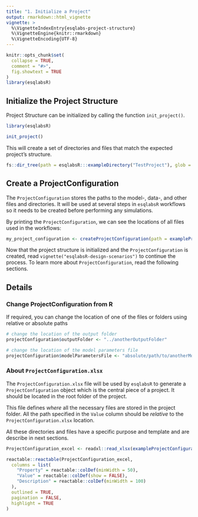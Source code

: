 ```yaml
---
title: "1. Initialize a Project"
output: rmarkdown::html_vignette
vignette: >
  %\VignetteIndexEntry{esqlabs-project-structure}
  %\VignetteEngine{knitr::rmarkdown}
  %\VignetteEncoding{UTF-8}
---
```


```r
knitr::opts_chunk$set(
  collapse = TRUE,
  comment = "#>",
  fig.showtext = TRUE
)
library(esqlabsR)
```


## Initialize the Project Structure

Project Structure can be initialized by calling the function `init_project()`.

```r
library(esqlabsR)

init_project()
```

This will create a set of directories and files that match the expected project's 
structure.


```r
fs::dir_tree(path = esqlabsR:::exampleDirectory("TestProject"), glob = "*.md|*.R", invert = TRUE)
```
## Create a ProjectConfiguration

The `ProjectConfiguration` stores the paths to the model-, data-, and other files
and directories. It will be used at several steps in `esqlabsR` workflows so it 
needs to be created before performing any simulations.

By printing the `ProjectConfiguration`, we can see the locations of all files 
used in the workflows:

```r
my_project_configuration <- createProjectConfiguration(path = exampleProjectConfigurationPath())
```

Now that the project structure is initialized and the `ProjectConfiguration` is 
created, read `vignette("esqlabsR-design-scenarios")` to continue the process.
To learn more about `ProjectConfiguration`, read the following sections.

## Details

### Change ProjectConfiguration from R

If required, you can change the location of one of the files or folders using relative or absolute paths

```r
# change the location of the output folder
projectConfiguration$outputFolder <- "../anotherOutputFolder"

# change the location of the model parameters file
projectConfiguration$modelParametersFile <- "absolute/path/to/anotherModelParameters.xlsx"
```


### About `ProjectConfiguration.xlsx`

The `ProjectConfiguration.xlsx` file will be used by `esqlabsR` to generate a
`ProjectConfiguration` object which is the central piece of a project. It should 
be located in the root folder of the project.

This file defines *where* all the necessary files are stored in the project 
folder. All the path specified in the `Value` column should be *relative* to the
`ProjectConfiguration.xlsx` location.

All these directories and files have a specific purpose and template and are 
describe in next sections.

```r
ProjectConfiguration_excel <- readxl::read_xlsx(exampleProjectConfigurationPath())

reactable::reactable(ProjectConfiguration_excel,
  columns = list(
    "Property" = reactable::colDef(minWidth = 50),
    "Value" = reactable::colDef(show = FALSE),
    "Description" = reactable::colDef(minWidth = 100)
  ),
  outlined = TRUE,
  pagination = FALSE,
  highlight = TRUE
)
```


<!-- #### `Data/` -->
<!-- The `Data/` folder should contain all the Excel files with observed experimental  -->
<!-- data. -->

<!-- #### `Models/` -->
<!-- The `Models/` folder should contain all the `.pkml` files generated with the  -->
<!-- OSPS suite. -->

<!-- #### `Parameters/` -->
<!-- The `Parameters/` folder contains all the main Excel templates that serve as  -->
<!-- inputs to parameterize the simulations, plot outputs *etc.* -->

<!-- #### `Results/` -->
<!-- The `Results/` is where Figures and SimulationResults outputs generated by -->
<!-- `esqlabsR` will be written by default. -->

